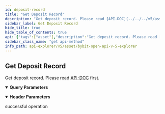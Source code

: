 ```yaml
---
id: deposit-record
title: "Get Deposit Record"
description: "Get deposit record. Please read [API-DOC](../../../v5/asset/deposit-record#) first."
sidebar_label: Get Deposit Record
hide_title: true
hide_table_of_contents: true
api: {"tags":["asset"],"description":"Get deposit record. Please read [API-DOC](../../../v5/asset/deposit-record#) first.","operationId":"deposit-record","parameters":[{"name":"apiKey","in":"header","description":"If not input, the default one will be used","required":false,"schema":{"type":"string"}},{"name":"secret","in":"header","description":"If not input, the default one will be used","required":false,"schema":{"type":"string"}},{"name":"coin","in":"query","description":"Coin name","required":false,"schema":{"type":"string"}},{"name":"startTime","in":"query","description":"The start timestamp (ms)","required":false,"schema":{"type":"integer"}},{"name":"endTime","in":"query","description":"The end timestamp (ms)","required":false,"schema":{"type":"integer"}},{"name":"limit","in":"query","description":"Limit size. 1-50","required":false,"schema":{"type":"integer","default":50}},{"name":"cursor","in":"query","description":"Cursor, used to pagination","required":false,"schema":{"type":"string"}}],"responses":{"200":{"description":"successful operation"}},"method":"get","path":"/v5/asset/deposit/query-record","servers":[{"url":"https://api-testnet.bybit.com","description":"Testnet server"}],"info":{"description":"Collection of v5 Restul API\n","version":"3.0.0","title":"Bybit Open API v5 explorer"},"postman":{"name":"Get Deposit Record","description":{"content":"Get deposit record. Please read [API-DOC](../../../v5/asset/deposit-record#) first.","type":"text/plain"},"url":{"path":["v5","asset","deposit","query-record"],"host":["{{baseUrl}}"],"query":[{"disabled":false,"description":{"content":"Coin name","type":"text/plain"},"key":"coin","value":""},{"disabled":false,"description":{"content":"The start timestamp (ms)","type":"text/plain"},"key":"startTime","value":""},{"disabled":false,"description":{"content":"The end timestamp (ms)","type":"text/plain"},"key":"endTime","value":""},{"disabled":false,"description":{"content":"Limit size. 1-50","type":"text/plain"},"key":"limit","value":""},{"disabled":false,"description":{"content":"Cursor, used to pagination","type":"text/plain"},"key":"cursor","value":""}],"variable":[]},"header":[{"disabled":false,"description":{"content":"If not input, the default one will be used","type":"text/plain"},"key":"apiKey","value":""},{"disabled":false,"description":{"content":"If not input, the default one will be used","type":"text/plain"},"key":"secret","value":""}],"method":"GET"}}
sidebar_class_name: "get api-method"
info_path: api-explorer/v5/asset/bybit-open-api-v-5-explorer
---
```



## Get Deposit Record



Get deposit record. Please read [API-DOC](../../../v5/asset/deposit-record#) first.

<details style={{"marginBottom":"1rem"}} data-collapsed={false} open={true}><summary style={{}}><strong>Query Parameters</strong></summary><div><ul><ParamsItem className={"paramsItem"} param={{"name":"coin","in":"query","description":"Coin name","required":false,"schema":{"type":"string"}}}></ParamsItem><ParamsItem className={"paramsItem"} param={{"name":"startTime","in":"query","description":"The start timestamp (ms)","required":false,"schema":{"type":"integer"}}}></ParamsItem><ParamsItem className={"paramsItem"} param={{"name":"endTime","in":"query","description":"The end timestamp (ms)","required":false,"schema":{"type":"integer"}}}></ParamsItem><ParamsItem className={"paramsItem"} param={{"name":"limit","in":"query","description":"Limit size. 1-50","required":false,"schema":{"type":"integer","default":50}}}></ParamsItem><ParamsItem className={"paramsItem"} param={{"name":"cursor","in":"query","description":"Cursor, used to pagination","required":false,"schema":{"type":"string"}}}></ParamsItem></ul></div></details><details style={{"marginBottom":"1rem"}} data-collapsed={false} open={true}><summary style={{}}><strong>Header Parameters</strong></summary><div><ul><ParamsItem className={"paramsItem"} param={{"name":"apiKey","in":"header","description":"If not input, the default one will be used","required":false,"schema":{"type":"string"}}}></ParamsItem><ParamsItem className={"paramsItem"} param={{"name":"secret","in":"header","description":"If not input, the default one will be used","required":false,"schema":{"type":"string"}}}></ParamsItem></ul></div></details><div><ApiTabs><TabItem label={"200"} value={"200"}><div>

successful operation

</div><div></div></TabItem></ApiTabs></div>
      